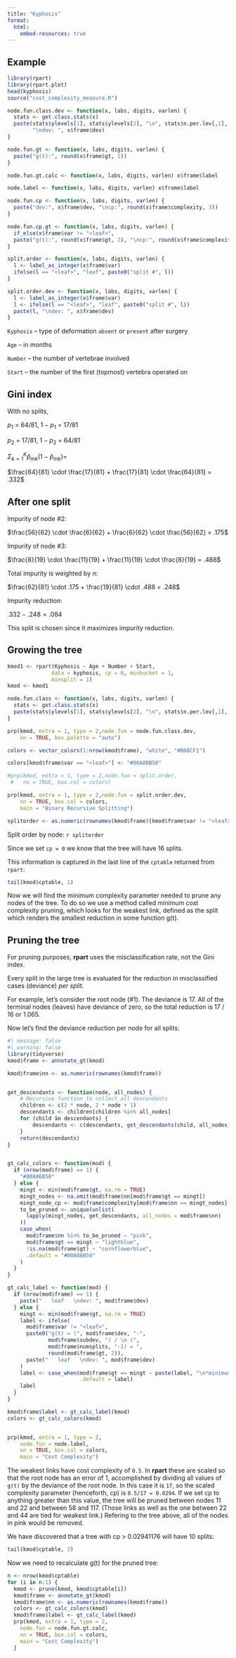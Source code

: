 ```yaml
---
title: "Kyphosis"
format:
  html:
    embed-resources: true
---
```

## Example

```r
library(rpart)
library(rpart.plot)
head(kyphosis)
source("cost_complexity_measure.R")
```

```r
node.fun.class.dev <- function(x, labs, digits, varlen) {
  stats <- get.class.stats(x)
  paste(stats$ylevels[1], stats$ylevels[2], "\n", stats$n.per.lev[,1], "      ", stats$n.per.lev[,2], 
        "\ndev: ", x$frame$dev)    
}

node.fun.gt <- function(x, labs, digits, varlen) {
  paste("g(t):", round(x$frame$gt, 2))
}

node.fun.gt.calc <- function(x, labs, digits, varlen) x$frame$label

node.label <- function(x, labs, digits, varlen) x$frame$label

node.fun.cp <- function(x, labs, digits, varlen) {
  paste("dev:", x$frame$dev, "\ncp:", round(x$frame$complexity, 3))
}

node.fun.cp.gt <- function(x, labs, digits, varlen) {
  if_else(x$frame$var != "<leaf>",
  paste("g(t):", round(x$frame$gt, 2), "\ncp:", round(x$frame$complexity, 2)), "leaf")
}

split.order <- function(x, labs, digits, varlen) {
  l <- label_as_integer(x$frame$var)
  ifelse(l == "<leaf>", "leaf", paste0("split #", l))
}

split.order.dev <- function(x, labs, digits, varlen) {
  l <- label_as_integer(x$frame$var)
  l <- ifelse(l == "<leaf>", "leaf", paste0("split #", l))
  paste(l, "\ndev: ", x$frame$dev)
}
```



::: {.pt7}

`Kyphosis` -- type of deformation `absent` or `present` after surgery

`Age` -- in months

`Number` -- the number of vertebrae involved

`Start` -- the number of the first (topmost) vertebra operated on

:::



## Gini index


With no splits,

$p_1$ = 64/81, $1 - p_1$ = 17/81

$p_2$ = 17/81, $1 - p_2$ = 64/81


$\Sigma_{k=1}^K \hat{p}_{mk}(1-\hat{p}_{mk}) =$

$\frac{64}{81} \cdot \frac{17}{81} + \frac{17}{81} \cdot \frac{64}{81} = .332$

## After one split

Impurity of node #2:

$\frac{56}{62} \cdot \frac{6}{62} + \frac{6}{62} \cdot \frac{56}{62} = .175$

Impurity of node #3:

$\frac{8}{19} \cdot \frac{11}{19} + \frac{11}{19} \cdot \frac{8}{19} = .488$

Total impurity is weighted by $n$:

$\frac{62}{81} \cdot .175 + \frac{19}{81} \cdot .488 = .248$

Impurity reduction: 

$.332 - .248 = .084$


This split is chosen since it maximizes impurity reduction.

## Growing the tree

```r
kmod1 <- rpart(Kyphosis ~ Age + Number + Start,
              data = kyphosis, cp = 0, minbucket = 1,
              minsplit = 1)
kmod <- kmod1

node.fun.class <- function(x, labs, digits, varlen) {
  stats <- get.class.stats(x)
  paste(stats$ylevels[1], stats$ylevels[2], "\n", stats$n.per.lev[,1], "      ", stats$n.per.lev[,2])    
}

prp(kmod, extra = 1, type = 2,node.fun = node.fun.class.dev, 
    nn = TRUE, box.palette = "auto")

colors <- vector_colors(1:nrow(kmod$frame), "white", "#B6BCF1")

colors[kmod$frame$var == "<leaf>"] <- "#00A86B50"

#prp(kmod, extra = 1, type = 2,node.fun = split.order,
 #   nn = TRUE, box.col = colors)

prp(kmod, extra = 1, type = 2,node.fun = split.order.dev, 
    nn = TRUE, box.col = colors,
    main = "Binary Recursive Splitting")

splitorder <- as.numeric(rownames(kmod$frame)[kmod$frame$var != "<leaf>"])
```

Split order by node: `r splitorder`

Since we set `cp = 0` we know that the tree will have 16 splits.

This information is captured in the last line of the `cptable` returned from `rpart`:

```r
tail(kmod$cptable, 1)
```


Now we will find the minimum complexity parameter needed to prune any nodes of the tree. To do so we use a method called minimum cost complexity pruning, which looks for the weakest link, defined as the split which renders the smallest reduction in some function g(t). 


## Pruning the tree

For pruning purposes, **rpart** uses the misclassification rate, not the Gini index.

Every split in the large tree is evaluated for the reduction in misclassified cases (deviance) *per split*. 

For example, let's consider the root node (#1). The deviance is 17.  All of the terminal nodes (leaves) have deviance of zero, so the total reduction is 17 / 16 or 1.065. 

Now let's find the deviance reduction per node for all splits:


```r
#| message: false
#| warning: false
library(tidyverse)
kmod$frame <- annotate_gt(kmod)

kmod$frame$nn <- as.numeric(rownames(kmod$frame))


get_descendants <- function(node, all_nodes) {
    # Recursive function to collect all descendants
    children <- c(2 * node, 2 * node + 1)
    descendants <- children[children %in% all_nodes]
    for (child in descendants) {
        descendants <- c(descendants, get_descendants(child, all_nodes))
    }
    return(descendants)
}


gt_calc_colors <- function(mod) {
  if (nrow(mod$frame) == 1) {
    "#00A86B50"
  } else {
    mingt <- min(mod$frame$gt, na.rm = TRUE)
    mingt_nodes <- na.omit(mod$frame$nn[mod$frame$gt == mingt])
    mingt_node_cp <- mod$frame$complexity[mod$frame$nn == mingt_nodes][1]
    to_be_pruned <- unique(unlist(
      lapply(mingt_nodes, get_descendants, all_nodes = mod$frame$nn)
    ))
    case_when(
      mod$frame$nn %in% to_be_pruned ~ "pink",
      mod$frame$gt == mingt ~ "lightblue",
      !is.na(mod$frame$gt) ~ "cornflowerblue",
      .default = "#00A86B50"
    )
  }
}

gt_calc_label <- function(mod) {
  if (nrow(mod$frame) == 1) {
    paste("   leaf   \ndev: ", mod$frame$dev)
  } else {
    mingt <- min(mod$frame$gt, na.rm = TRUE)
    label <- ifelse(
      mod$frame$var != "<leaf>",
      paste0("g(t) = (", mod$frame$dev, "-",
             mod$frame$subdev, ") / \n (",
             mod$frame$numsplits, "-1) = ",
             round(mod$frame$gt, 2)),
      paste("   leaf   \ndev: ", mod$frame$dev)
    )
    label <- case_when(mod$frame$gt == mingt ~ paste(label, "\n*minimum"),
                       .default = label)
    label
  }
}

kmod$frame$label <- gt_calc_label(kmod)
colors <- gt_calc_colors(kmod)


prp(kmod, extra = 1, type = 2,
    node.fun = node.label, 
    nn = TRUE, box.col = colors,
    main = "Cost Complexity")
```

The weakest links have cost complexity of `0.5`. In **rpart** these are scaled so that the root node has an error of 1, accomplished by dividing all values of `g(t)` by the deviance of the root node. In this case it is `17`, so the scaled complexity parameter (henceforth, cp) is `0.5/17 = 0.0294`. If we set cp to anything greater than this value, the tree will be pruned between nodes 11 and 22 and between 58 and 117. (Those links as well as the one between 22 and 44 are tied for weakest link.) Refering to the tree above, all of the nodes in pink would be removed.

We have discovered that a tree with cp > 0.02941176 will have 10 splits:

```r
tail(kmod$cptable, 2)
```

Now we need to recalculate g(t) for the pruned tree:

```r
n <- nrow(kmod$cptable)
for (i in n:1) {
  kmod <- prune(kmod, kmod$cptable[i])
  kmod$frame <- annotate_gt(kmod)
  kmod$frame$nn <- as.numeric(rownames(kmod$frame))
  colors <- gt_calc_colors(kmod)
  kmod$frame$label <- gt_calc_label(kmod)
  prp(kmod, extra = 1, type = 2,
    node.fun = node.fun.gt.calc, 
    nn = TRUE, box.col = colors,
    main = "Cost Complexity")
  }
```

